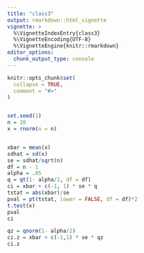 ```yaml
---
title: "class3"
output: rmarkdown::html_vignette
vignette: >
  %\VignetteIndexEntry{class3}
  %\VignetteEncoding{UTF-8}
  %\VignetteEngine{knitr::rmarkdown}
editor_options: 
  chunk_output_type: console
---
```


```r
knitr::opts_chunk$set(
  collapse = TRUE,
  comment = "#>"
)
```

```r

```

```r

set.seed(1)
n = 20
x = rnorm(n = n)


xbar = mean(x)
sdhat = sd(x)
se = sdhat/sqrt(n)
df = n - 1
alpha = .05
q = qt(1- alpha/2, df = df)
ci = xbar + c(-1, 1) * se * q
tstat = abs(xbar)/se
pval = pt(tstat, lower = FALSE, df = df)*2
t.test(x)
pval
ci
```

```r

qz = qnorm(1- alpha/2)
ci.z = xbar + c(-1,1) * se * qz
ci.z

```


